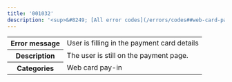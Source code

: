 ---
title: '001032'  
description: '<sup>&#8249; [All error codes](/errors/codes##web-card-pay-ins)</sup>'
---

<table>
    <tbody>
        <tr>
            <th class="header"><strong>Error message</strong></th>
            <td class="table-content">User is filling in the payment card details</td>
        </tr>
        <tr>
            <th class="header"><strong>Description</strong></th>
            <td class="table-content">The user is still on the payment page.</td>
        </tr>
        <tr>
            <th class="header"><strong>Categories</strong></th>
            <td class="table-content">  
<div class="label">Web card pay-in</div>
</td>
        </tr>
    </tbody>
</table>  
